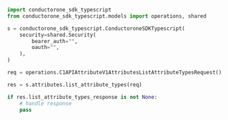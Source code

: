 ```python ListAttributeTypes.py
import conductorone_sdk_typescript
from conductorone_sdk_typescript.models import operations, shared

s = conductorone_sdk_typescript.ConductoroneSDKTypescript(
    security=shared.Security(
        bearer_auth="",
        oauth="",
    ),
)

req = operations.C1APIAttributeV1AttributesListAttributeTypesRequest()

res = s.attributes.list_attribute_types(req)

if res.list_attribute_types_response is not None:
    # handle response
    pass
```
